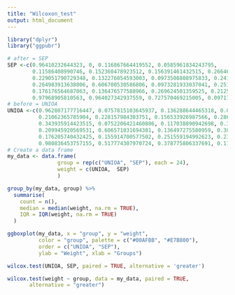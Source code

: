 ```yaml
---
title: "Wilcoxon_test"
output: html_document
---
```


```r
library("dplyr")
library("ggpubr")
```


```r
# after = SEP
SEP <-c(0.96410232644323, 0, 0.116867664419552, 0.0585961834243795, 
        0.11586408990746, 0.152360478923512, 0.156391461432515, 0.266468600782944, 
        0.229051790729348, 0.132276054593003, 0.0973508808975833, 0.241221578513429, 
        0.264983913638006, 0.606700530586806, 0.0973281933037041, 0.251455802081533, 
        0.176176564687063, 0.136476577588966, 0.269624501359525, 0.21255074475301, 
        0.97968905810563, 0.964027342937559, 0.727570469215005, 0.0971713057665749)
# before = UNIOA
UNIOA <-c(0.962807177716447, 0.0757815103645937, 0.136288644465318, 0.0584605238927316, 
          0.21062365785904, 0.228157984303751, 0.156533926987566, 0.286135771934967, 
          0.343935914423515, 0.0752206421460806, 0.117038890942698, 0.33373673596227, 
          0.209945920569531, 0.606571031694381, 0.136497275580959, 0.384787710659567, 
          0.176205740432425, 0.155914700577502, 0.251559194992623, 0.232328095655379, 
          0.980836453757155, 0.517774307970724, 0.378775806337691, 0.116680659382669)
# Create a data frame
my_data <- data.frame( 
                group = rep(c("UNIOA", "SEP"), each = 24),
                weight = c(UNIOA,  SEP)
                )
```

```r

group_by(my_data, group) %>%
  summarise(
    count = n(),
    median = median(weight, na.rm = TRUE),
    IQR = IQR(weight, na.rm = TRUE)
  )
```
```r
ggboxplot(my_data, x = "group", y = "weight", 
          color = "group", palette = c("#00AFBB", "#E7B800"),
          order = c("UNIOA", "SEP"),
          ylab = "Weight", xlab = "Groups")
```


```r
wilcox.test(UNIOA, SEP, paired = TRUE, alternative = 'greater')
```


```r
wilcox.test(weight ~ group, data = my_data, paired = TRUE,
       alternative = "greater")
```





















